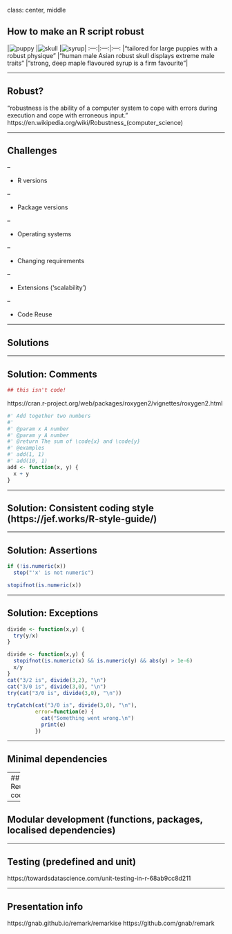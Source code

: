class: center, middle

## How to make an R script robust


|![puppy](dog.jpg "dog")
|![skull](skull.jpg "skull")
|![syrup](syrup.jpg "syrup")|
:---:|:---:|:---:
|"tailored for large puppies with a robust physique"
|"human male Asian robust skull displays extreme male traits"
|"strong, deep maple flavoured syrup is a firm favourite"|

---

## Robust? 

“robustness is the ability of a computer system to cope with errors during execution and cope with erroneous input.” https://en.wikipedia.org/wiki/Robustness_(computer_science) 

---

## Challenges 

--

* R versions 

--

* Package versions 

--

* Operating systems 

--

* Changing requirements 

--

* Extensions (‘scalability’) 

--

* Code Reuse 

---

## Solutions 

---

## Solution: Comments 

```r
## this isn't code!
```

https://cran.r-project.org/web/packages/roxygen2/vignettes/roxygen2.html
```r
#' Add together two numbers
#'
#' @param x A number
#' @param y A number
#' @return The sum of \code{x} and \code{y}
#' @examples
#' add(1, 1)
#' add(10, 1)
add <- function(x, y) {
  x + y
}
```

---

## Solution: Consistent coding style (https://jef.works/R-style-guide/) 

---

## Solution: Assertions 

```r
if (!is.numeric(x))
  stop("'x' is not numeric")
```

```r
stopifnot(is.numeric(x))
```

---

## Solution: Exceptions  

```r
divide <- function(x,y) {
  try(y/x)
}
```

```r
divide <- function(x,y) {
  stopifnot(is.numeric(x) && is.numeric(y) && abs(y) > 1e-6)
  x/y
}
cat("3/2 is", divide(3,2), "\n")
cat("3/0 is", divide(3,0), "\n")
try(cat("3/0 is", divide(3,0), "\n"))
```

```r
tryCatch(cat("3/0 is", divide(3,0), "\n"), 
         error=function(e) {
           cat("Something went wrong.\n")
           print(e)
         })
```


---

## Minimal dependencies 

---
## Reuse code 

---

## Modular development (functions, packages, localised dependencies) 

---

## Testing (predefined and unit) 
https://towardsdatascience.com/unit-testing-in-r-68ab9cc8d211 

---

## Presentation info
https://gnab.github.io/remark/remarkise
https://github.com/gnab/remark
